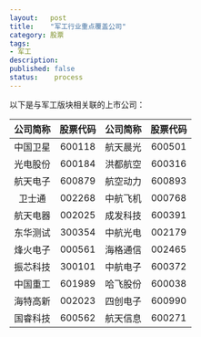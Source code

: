 ```yaml
---
layout:   post
title:    "军工行业重点覆盖公司"
category: 股票 
tags:     
- 军工
description: 
published: false
status:    process
---
```


以下是与军工版块相关联的上市公司：
<!-- more -->

  公司简称 | 股票代码 |  公司简称 | 股票代码  
  :------: | :-------:|  :------: | :-------: 
  中国卫星 | 600118   |  航天晨光 | 600501  
  光电股份 | 600184   |  洪都航空 | 600316 
  航天电子 | 600879   |  航空动力 | 600893  
  卫士通   | 002268   |  中航飞机 | 000768 
  航天电器 | 002025   |  成发科技 | 600391  
  东华测试 | 300354   |  中航光电 | 002179  
  烽火电子 | 000561   |  海格通信 | 002465  
  振芯科技 | 300101   |  中航电子 | 600372 
  中国重工 | 601989   |  哈飞股份 | 600038 
  海特高新 | 002023   |  四创电子 | 600990
  国睿科技 | 600562   |  航天信息 | 600271
